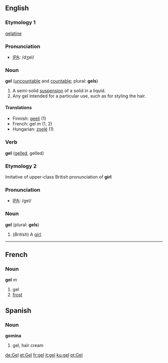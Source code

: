 ==English==
===Etymology 1===
[[gelatine]]

===Pronunciation===
*[[w:IPA|IPA]]: /dʒel/

===Noun===
'''gel''' ([[uncountable]] and [[countable]]; plural: '''gels''')

#A semi-solid [[suspension]] of a solid in a liquid. <!--is this correct?-->
#Any gel intended for a particular use, such as for styling the hair.

====Translations====
*Finnish: [[geeli]] (1)
*French: gel ''m'' (1, 2)
*Hungarian: [[zselé]] (1)
===Verb===
'''gel''' ([[gelled]], gelled)

===Etymology 2===
Imitative of upper-class British pronunciation of '''girl'''

===Pronunciation===
*[[w:IPA|IPA]]: /gel/

===Noun===
'''gel''' (plural: '''gels''')

#(''British'') A [[girl]].

----
==French==
===Noun===
'''gel''' ''m''
#gel
#[[frost]]

==Spanish==
===Noun===
'''gomina'''
#gel, hair cream

[[de:Gel]]
[[et:Gel]]
[[fr:gel]]
[[it:gel]]
[[ku:gel]]
[[pt:Gel]]